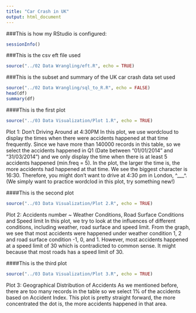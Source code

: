 ```yaml
---
title: "Car Crash in UK"
output: html_document
---
```


###This is how my RStudio is configured:
```r
sessionInfo()
```

###This is the csv eft file used
```r
source("../02 Data Wrangling/eft.R", echo = TRUE)
```

###This is the subset and summary of the UK car crash data set used

```r
source("../02 Data Wrangling/sql_to_R.R", echo = FALSE)
head(df)
summary(df)
```

####This is the first plot
```r
source("../03 Data Visualization/Plot 1.R", echo = TRUE)
```

Plot 1: Don’t Driving Around at 4:30PM
In this plot, we use wordcloud to display the times when there were accidents happened at that time frequently. Since we have more than 140000 records in this table, so we select the accidents happened in Q1 (Date between “01/01/2014” and “31/03/2014”) and we only display the time when there is at least 5 accidents happened (min.freq = 5). In the plot, the larger the time is, the more accidents had happened at that time. We see the biggest character is 16:30. Therefore, you might don’t want to drive at 4:30 pm in London, ^___^. (We simply want to practice wordclod in this plot, try something new!)


####This is the second plot
```r
source("../03 Data Visualization/Plot 2.R", echo = TRUE)
```

Plot 2: Accidents number ~ Weather Conditions, Road Surface Conditions and Speed limit
In this plot, we try to look at the influences of different conditions, including weather, road surface and speed limit. From the graph, we see that most accidents were happened under weather condition 1, 2 and road surface condition -1, 0, and 1. However, most accidents happened at a speed limit of 30 which is contradicted to common sense. It might because that most roads has a speed limit of 30.


####This is the third plot
```r
source("../03 Data Visualization/Plot 3.R", echo = TRUE)
```

Plot 3: Geographical Distribution of Accidents
As we mentioned before, there are too many records in the table so we select 1% of the accidents based on Accident Index. This plot is pretty straight forward, the more concentrated the dot is, the more accidents happened in that area. 
